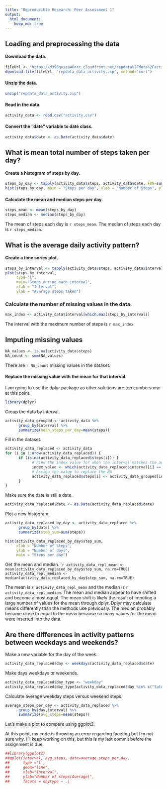 ```yaml
---
title: "Reproducible Research: Peer Assessment 1"
output: 
  html_document:
    keep_md: true
---
```



## Loading and preprocessing the data
#### Download the data.
```r
fileUrl <- "https://d396qusza40orc.cloudfront.net/repdata%2Fdata%2Factivity.zip"
download.file(fileUrl, "repdata_data_activity.zip", method="curl")
```
#### Unzip the data. 
```r
unzip("repdata_data_activity.zip")
```
#### Read in the data
```r
activity_data <- read.csv("activity.csv")
```
#### Convert the "date" variable to date class.
```r
activity_data$date <- as.Date(activity_data$date)
```

## What is mean total number of steps taken per day?
#### Create a histogram of steps by day. 
```r
steps_by_day <- tapply(activity_data$steps, activity_data$date, FUN=sum, na.rm=TRUE)
hist(steps_by_day, main = "Steps per day", xlab = "Number of Steps", ylab= "Number of Days")
```

#### Calculate the mean and median steps per day. 
``` r
steps_mean <- mean(steps_by_day)
steps_median <- median(steps_by_day)
```
The mean of steps each day is `r steps_mean`. 
The median of steps each day is `r steps_median`.

## What is the average daily activity pattern?
#### Create a time series plot.
```r
steps_by_interval <- tapply(activity_data$steps, activity_data$interval, FUN=mean, na.rm = TRUE)
plot(steps_by_interval, 
     type="l", 
     main="Steps during each interval", 
     xlab = "Interval", 
     ylab = "Average steps taken")
```
### Calculate the number of missing values in the data. 
```r
max_index <- activity_data$interval[which.max(steps_by_interval)]
```
The interval with the maximum number of steps
is `r max_index`.

## Imputing missing values
``` r
NA_values <- is.na(activity_data$steps)
NA_count <- sum(NA_values)
```
There are `r NA_count` missing values in the dataset. 

#### Replace the missing value with the mean for that interval. 
I am going to use the dplyr package as other solutions are too cumbersome at this point.
```r
library(dplyr)
```
Group the data by interval. 
```r
activity_data_grouped <- activity_data %>%
      group_by(interval) %>%
      summarize(mean_steps_per_day=mean(steps))
```
Fill in the dataset.
```r
activity_data_replaced <- activity_data
for (i in 1:nrow(activity_data_replaced)) {
      if (is.na(activity_data_replaced$steps[i])) {
            # Find the index value for when the interval matches the average
            index_value <- which(activity_data_replaced$interval[i] == activity_data_grouped$interval)
            # Assign the value to replace the NA
            activity_data_replaced$steps[i] <- activity_data_grouped[index_value,]$mean_steps_per_day
      }
}
```
Make sure the date is still a date. 
``` r
activity_data_replaced$date <- as.Date(activity_data_replaced$date)
```

Plot a new histogram. 
```r
activity_data_replaced_by_day <- activity_data_replaced %>%
      group_by(date) %>%
      summarize(step_sum=sum(steps))

hist(activity_data_replaced_by_day$step_sum, 
     xlab = "Number of steps",
     ylab = "Number of days",
     main = "Steps per day")
```
Get the mean and median.
````r
activity_data_repl_mean <- mean(activity_data_replaced_by_day$step_sum, na.rm=TRUE)
activity_data_repl_median <- median(activity_data_replaced_by_day$step_sum, na.rm=TRUE)
```

The mean is `r activity_data_repl_mean` and the median is `r activity_data_repl_median`. 
The mean and median appear to have shifted and become almost equal. The mean shift is likely the result of imputing a large number of values for the mean through dplyr. Dplyr may calculate means differently than the methods use previously. The median probably became close to equal to the mean because so many values for the mean were inserted into the data. 

## Are there differences in activity patterns between weekdays and weekends?
Make a new variable for the day of the week. 
```r
activity_data_replaced$day <- weekdays(activity_data_replaced$date)
```
Make days weekdays or weekends.
```r
activity_data_replaced$day_type <- "weekday"
activity_data_replaced$day_type[activity_data_replaced$day %in% c("Saturday", "Sunday")] <- "weekend"
```
Calculate average weekday steps versus weekend steps. 
``` r
average_steps_per_day <- activity_data_replaced %>%
      group_by(day,interval) %>%
      summarize(avg_steps=mean(steps))
```
Let's make a plot to compare using ggplot2.

At this point, my code is throwing an error regarding faceting but I'm not sure why. 
I'll keep working on this, but this is my last commit before the assignment is due.
```r
##library(ggplot2)
##qplot(interval, avg_steps, data=average_steps_per_day,
##      type ='l',
##      geom="line",
##      xlab="Interval",
##      ylab="Number of steps(Average)",
##      facets = daytype ~ .)
```